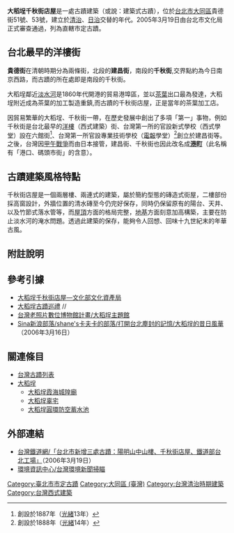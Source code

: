 {{coord|25|3|18.33|N|121|30|30.16|E|region:TW|display=title}}
{{tw monument
|name=大稻埕千秋街店屋
|formername=
|image=大稻埕千秋街店屋.jpg
|imagename=
|othername=
|formalname=
|level=直轄市定古蹟
|class=宅第
|date=2005年5月10日
|time={{QIN}}光緒年間（1880年代）
|location=[[臺北市|臺北市]][[大同區_(臺灣)|大同區]]貴德街51號、53號
|open=
|cost=
|website=
|reg_url =https://nchdb.boch.gov.tw/assets/overview/monument/20050510000001
}}
'''大稻埕千秋街店屋'''是一處古蹟建築（或說：建築式古蹟），位於[[台北市|台北市]][[大同區_(臺灣)|大同區]]貴德街51號、53號，建立於[[清朝#近代时期|清治]]、[[台灣日治時期|日治]]交替的年代。2005年3月19日由台北市文化局正式審查通過，列為直轄市定古蹟。

==台北最早的洋樓街==
'''貴德街'''在清朝時期分為兩條街，北段的'''建昌街'''，南段的'''千秋街''',交界點約為今日南京西路，而古蹟的所在處即是南段的千秋街。

大稻埕鄰近[[淡水河|淡水河]]是1860年代開港的貿易港埠區，並以[[茶葉|茶葉]]出口最為發達，大稻埕附近成為茶葉的加工製造重鎮,而古蹟的千秋街店屋，正是當年的茶葉加工店。

因貿易繁華的大稻埕、千秋街一帶，在歷史發展中創出了多項「第一」事物，例如千秋街是台北最早的[[洋樓|洋樓]]（西式建築）街、台灣第一所的官設新式學校（西式學堂）設在六館街<ref>創設於1887年（[[光緒|光緒]]13年）</ref>、台灣第一所官設專業技術學校（[[電報|電報]]學堂）<ref>創設於1888年（[[光緒|光緒]]14年）</ref>創立於建昌街等。之後，台灣因[[甲午戰爭|甲午戰爭]]而由日本接管，建昌街、千秋街也因此改名成'''[[港町|港町]]'''（此名稱有「港口、碼頭市街」的含意）。

==古蹟建築風格特點==
千秋街店屋是一個兩層樓、兩連式的建築，屬於簡約型態的磚造式街屋，二樓部份採高窗設計，外牆位置的清水磚至今仍完好保存，同時仍保留原有的陽台、天井、以及竹節式落水管等，而[[屋頂|屋頂]]方面的格局完整，[[地基|地基]]方面刻意加高構築，主要在防止淡水河的淹水問題。透過此建築的保存，能夠令人回想、回味十九世紀末的年華古風。

==附註說明==
<references/>

==參考引據==
* [https://nchdb.boch.gov.tw/assets/advanceSearch/monument/20050510000001 大稻埕千秋街店屋—文化部文化資產局]{{Wayback|url=https://nchdb.boch.gov.tw/assets/advanceSearch/monument/20050510000001 |date=20190113062817 }}
* [http://www.wcfcf.com/ 大稻埕古蹟巡禮]{{Wayback|url=http://www.wcfcf.com/ |date=20060818081246 }} {{zh-tw}}/{{en}}/{{ja}}
* [https://web.archive.org/web/20161124155859/http://proj1.sinica.edu.tw/photo/subject/D-4-GIS/index.html 台灣老照片數位博物館計畫/大稻埕主題館] {{zh-tw}}
* [http://blog.sina.com.tw/5523/article.php?pbgid=5523&entryid=17515 Sina新浪部落/shane's卡夫卡的部落/打開台北塵封的記憶/大稻埕的昔日風華]{{Wayback|url=http://blog.sina.com.tw/5523/article.php?pbgid=5523&entryid=17515 |date=20160304200358 }}（2006年3月16日） {{zh-tw}}

==關連條目==
* [[台灣古蹟列表|台灣古蹟列表]]
* [[大稻埕|大稻埕]]
** [[大稻埕霞海城隍廟|大稻埕霞海城隍廟]]
** [[大稻埕辜宅|大稻埕辜宅]]
** [[大稻埕圓環防空蓄水池|大稻埕圓環防空蓄水池]]

==外部連結==
* [http://211.72.212.138/news/20050319000036 台灣鐵道網/「台北市新增三處古蹟：陽明山中山樓、千秋街店屋、鐵道部台北工場」]{{dead link|date=2017年12月 |bot=InternetArchiveBot |fix-attempted=yes }}（2006年3月19日） {{zh-tw}}
* [https://web.archive.org/web/20071007013523/http://news2.ngo.org.tw/php/etfnewsdb.php?c=0&d=2005-04-28 環境資訊中心/台灣環境新聞掃瞄] {{zh-tw}}

{{台灣直轄市定古蹟}}
{{臺北市文化資產}}
[[Category:臺北市市定古蹟|Category:臺北市市定古蹟]]
[[Category:大同區_(臺灣)|Category:大同區 (臺灣)]]
[[Category:台灣清治時期建築|Category:台灣清治時期建築]]
[[Category:台灣西式建築|Category:台灣西式建築]]